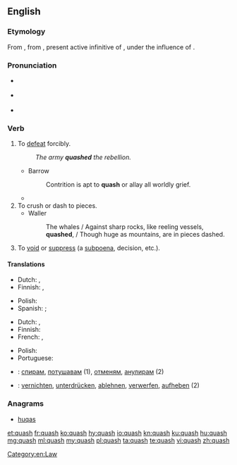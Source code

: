 ==English==

===Etymology===
From {{etyl|fro|en}} {{m|fro|quasser}}, from {{etyl|la|en}} {{m|la|quassāre}}, present active infinitive of {{m|la|quassō}}, under the influence of {{m|la|cassō||I annul}}.

===Pronunciation===
* {{a|RP}} {{IPA|/kwɒʃ/|lang=en}}
* {{a|GenAm}} {{IPA|/kwɑʃ/|lang=en}}
* {{rhymes|ɒʃ|lang=en}}

===Verb===
{{en-verb|es}}

# To [[defeat]] forcibly.
#: ''The army '''quashed''' the rebellion.''
#* Barrow
#*: Contrition is apt to '''quash''' or allay all worldly grief.
#* {{quote-journal|author=Roger Cohen|authorlink=Roger Cohen|title=The horror! The horror! The trauma of ISIS &#91;print version: ''International New York Times'', 18 November 2014, p.&nbsp;9&#93;|url=http://www.nytimes.com/2014/11/18/opinion/roger-cohen-the-evil-of-isis.html|work={{w|The New York Times}}|date=17 November 2014|passage=What is unbearable, in fact, is the feeling, 13 years after 9/11, that America has been chasing its tail; that, in some whack-a-mole horror show, the '''quashing''' of a jihadi enclave here only spurs the sprouting of another there; that the ideology of Al Qaeda is still reverberating through a blocked Arab world whose Sunni-Shia balance (insofar as that went) was upended by the American invasion of Iraq.}}
# To crush or dash to pieces.
#* Waller
#*: The whales / Against sharp rocks, like reeling vessels, '''quashed''', / Though huge as mountains, are in pieces dashed.
# {{label|en|legal}} To [[void]] or [[suppress]] (a [[subpoena]], decision, etc.).

====Translations====
{{trans-top|to defeat forcibly}}
* Dutch: {{t+|nl|onderdrukken}}, {{t+|nl|smoren}}
* Finnish: {{t|fi|tukahduttaa}}, {{t+|fi|kukistaa}}
{{trans-mid}}
* Polish: {{t+|pl|tłumić}}
* Spanish: {{t|es|aplastar}}; {{t|es|derrotar}}
{{trans-bottom}}

{{trans-top|to void or suppress (a subpoena, decision)}}
* Dutch: {{t+|nl|vernietigen}}, {{t|nl|ongeldig verklaren}}
* Finnish: {{t+|fi|kumota}}
* French: {{t+|fr|supprimer}}, {{t+|fr|annuler}}
{{trans-mid}}
* Polish: {{t|pl|unieważniać}}
* Portuguese: {{t+|pt|anular}}
{{trans-bottom}}

{{checktrans-top}}
* {{ttbc|bg}}: [[спирам]], [[потушавам]] (1), [[отменям]], [[анулирам]] (2)
* {{ttbc|de}}: [[vernichten]], [[unterdrücken]], [[ablehnen]], [[verwerfen]], [[aufheben]] (2)
{{trans-bottom}}

===Anagrams===
* [[huqas#English|huqas]]

[[Category:en:Law]]

[[et:quash]]
[[fr:quash]]
[[ko:quash]]
[[hy:quash]]
[[io:quash]]
[[kn:quash]]
[[ku:quash]]
[[hu:quash]]
[[mg:quash]]
[[ml:quash]]
[[my:quash]]
[[pl:quash]]
[[ta:quash]]
[[te:quash]]
[[vi:quash]]
[[zh:quash]]